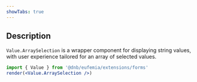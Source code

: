 ```yaml
---
showTabs: true
---
```


## Description

`Value.ArraySelection` is a wrapper component for displaying string values, with user experience tailored for an array of selected values.

```jsx
import { Value } from '@dnb/eufemia/extensions/forms'
render(<Value.ArraySelection />)
```
